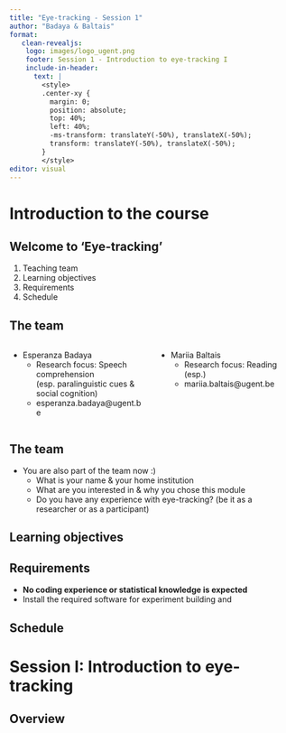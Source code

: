 ```yaml
---
title: "Eye-tracking - Session 1"
author: "Badaya & Baltais"
format: 
   clean-revealjs:
    logo: images/logo_ugent.png
    footer: Session 1 - Introduction to eye-tracking I
    include-in-header: 
      text: |
        <style>
        .center-xy {
          margin: 0;
          position: absolute;
          top: 40%;
          left: 40%;
          -ms-transform: translateY(-50%), translateX(-50%);
          transform: translateY(-50%), translateX(-50%);
        }
        </style>
editor: visual
---
```


# Introduction to the course

## Welcome to 'Eye-tracking'

1. Teaching team
2. Learning objectives
3. Requirements
4. Schedule

## The team

::: columns
::: {.column width="50%"}

- Esperanza Badaya
    - Research focus: Speech comprehension (esp. paralinguistic cues & social cognition)
    - esperanza.badaya@ugent.be
    
::: 
::: {.column width="50%"}

- Mariia Baltais
    - Research focus: Reading (esp.)
    - mariia.baltais@ugent.be

:::
:::

## The team

- You are also part of the team now :)
    - What is your name & your home institution 
    - What are you interested in & why you chose this module
    - Do you have any experience with eye-tracking? (be it as a researcher or as a participant)

## Learning objectives


## Requirements

- **No coding experience or statistical knowledge is expected**
- Install the required software for experiment building and 

## Schedule


# Session I: Introduction to eye-tracking

## Overview

